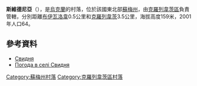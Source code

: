 {{coord|51|30|18|N|33|26|35|E|scale:100000_region:UA|display=title}}

'''斯維德尼亞'''（{{lang-uk|Свидня}}），是[[烏克蘭|烏克蘭]]的村落，位於該國東北部[[蘇梅州|蘇梅州]]，由[[克羅列韋茨區|克羅列韋茨區]]負責管轄，分別距離[[布伊瓦洛韋|布伊瓦洛韋]]0.5公里和[[克羅列韋茨|克羅列韋茨]]3.5公里，海拔高度159米，2001年人口64。

==參考資料==
* [http://w1.c1.rada.gov.ua/pls/z7502/A005?rdat1=02.02.2010&rf7571=29204 Свидня]{{dead link|date=2018年3月 |bot=InternetArchiveBot |fix-attempted=yes }}
* [http://weather.in.ua/ua/symskaja/23377 Погода в селі Свидня] {{Wayback|url=http://weather.in.ua/ua/symskaja/23377 |date=20111219234818 }}

{{DEFAULTSORT:Свидня}}
[[Category:蘇梅州村落|Category:蘇梅州村落]]
[[Category:克羅列韋茨區村落|Category:克羅列韋茨區村落]]


{{Sumy-geo-stub}}